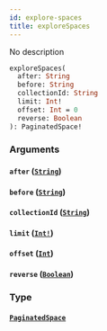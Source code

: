```yaml
---
id: explore-spaces
title: exploreSpaces
---
```


No description

```graphql
exploreSpaces(
  after: String
  before: String
  collectionId: String
  limit: Int!
  offset: Int = 0
  reverse: Boolean
): PaginatedSpace!

```

### Arguments

#### `after` ([`String`](/graphql/scalars/string))

#### `before` ([`String`](/graphql/scalars/string))

#### `collectionId` ([`String`](/graphql/scalars/string))

#### `limit` ([`Int!`](/graphql/scalars/int))

#### `offset` ([`Int`](/graphql/scalars/int))

#### `reverse` ([`Boolean`](/graphql/scalars/boolean))

### Type

#### [`PaginatedSpace`](/graphql/objects/paginated-space)
